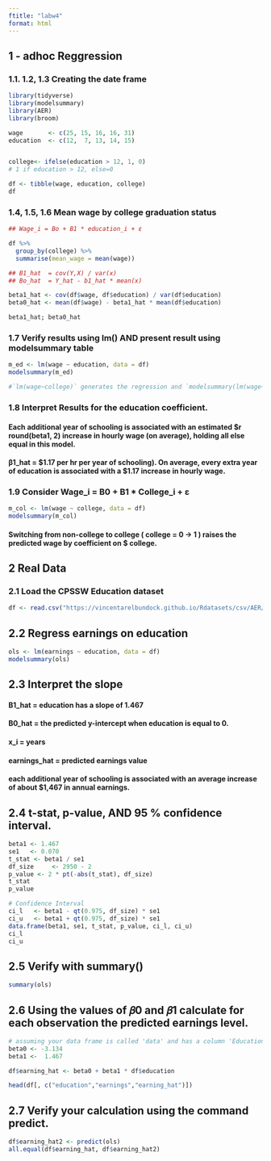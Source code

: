 ```yaml
---
ftitle: "labw4"
format: html
---
```


## 1 - adhoc Reggression
### 1.1. 1.2, 1.3 Creating the date frame
```r
library(tidyverse)
library(modelsummary)
library(AER)
library(broom) 

wage       <- c(25, 15, 16, 16, 31)
education  <- c(12,  7, 13, 14, 15)


college<- ifelse(education > 12, 1, 0)   
# 1 if education > 12, else=0

df <- tibble(wage, education, college)
df
```

### 1.4, 1.5, 1.6 Mean wage by college graduation status

```r
## Wage_i = Bo + B1 * education_i + ε 

df %>%
  group_by(college) %>%
  summarise(mean_wage = mean(wage))

## B1_hat  = cov(Y,X) / var(x)
## Bo_hat  = Y_hat - b1_hat * mean(x)

beta1_hat <- cov(df$wage, df$education) / var(df$education)
beta0_hat <- mean(df$wage) - beta1_hat * mean(df$education)

beta1_hat; beta0_hat

```

### 1.7 Verify results using lm() AND present result using modelsummary table

```r

m_ed <- lm(wage ~ education, data = df)
modelsummary(m_ed)

#`lm(wage~college)` generates the regression and `modelsummary(lm(wage~college))` generate the table

```
### 1.8 Interpret Results for the education coefficient. 

####  Each additional year of schooling is associated with an estimated $r round(beta1, 2) increase in hourly wage (on average), holding all else equal in this model.
#### β1_hat = $1.17 per hr per year of schooling). On average, every extra year of education is associated with a $1.17 increase in hourly wage. 

### 1.9 Consider Wage_i = B0 + B1 * College_i + ε
```r
m_col <- lm(wage ~ college, data = df)
modelsummary(m_col)
```
#### Switching from non-college to college ( college = 0 → 1 ) raises the predicted wage by coefficient on $ college. 

## 2 Real Data
### 2.1 Load the CPSSW Education dataset
```r
df <- read.csv("https://vincentarelbundock.github.io/Rdatasets/csv/AER/CPSSWEducation.csv")
```
## 2.2 Regress earnings on education
```r
ols <- lm(earnings ~ education, data = df)
modelsummary(ols)
```

## 2.3 Interpret the slope

#### B1_hat = education has a slope of 1.467
#### B0_hat = the predicted y-intercept  when education is equal to 0. 
#### x_i = years
#### earnings_hat = predicted earnings value
#### each additional year of schooling is associated with an average increase of about $1,467 in annual earnings. 

## 2.4 t-stat, p-value, AND 95 % confidence interval. 
```r
beta1 <- 1.467
se1   <- 0.070
t_stat <- beta1 / se1
df_size     <- 2950 - 2
p_value <- 2 * pt(-abs(t_stat), df_size)
t_stat  
p_value

# Confidence Interval
ci_l   <- beta1 - qt(0.975, df_size) * se1
ci_u   <- beta1 + qt(0.975, df_size) * se1
data.frame(beta1, se1, t_stat, p_value, ci_l, ci_u)
ci_l
ci_u
```

## 2.5 Verify with summary()
```r
summary(ols)
```

## 2.6 Using the values of 𝛽0 and 𝛽1 calculate for each observation the predicted earnings level.
```r
# assuming your data frame is called 'data' and has a column 'Education'
beta0 <- -3.134
beta1 <-  1.467

df$earning_hat <- beta0 + beta1 * df$education

head(df[, c("education","earnings","earning_hat")])
```

## 2.7 Verify your calculation using the command predict.
```r
df$earning_hat2 <- predict(ols)
all.equal(df$earning_hat, df$earning_hat2)
```

